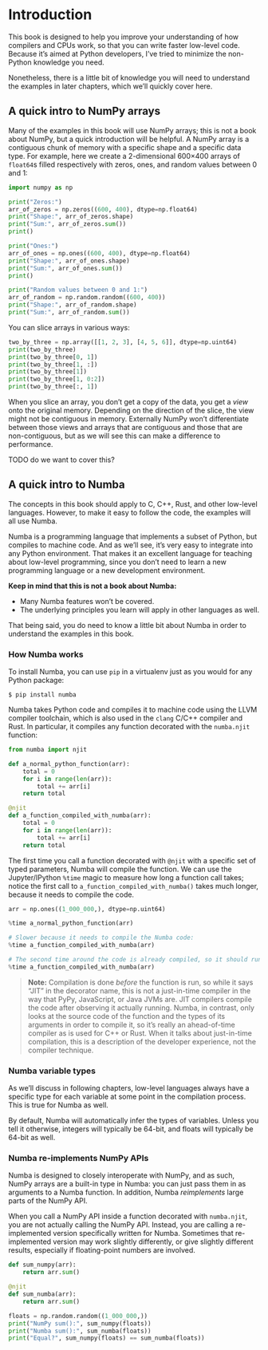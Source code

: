 # Introduction

This book is designed to help you improve your understanding of how compilers and CPUs work, so that you can write faster low-level code.
Because it's aimed at Python developers, I've tried to minimize the non-Python knowledge you need.

Nonetheless, there is a little bit of knowledge you will need to understand the examples in later chapters, which we'll quickly cover here.

## A quick intro to NumPy arrays

Many of the examples in this book will use NumPy arrays; this is not a book about NumPy, but a quick introduction will be helpful.
A NumPy array is a contiguous chunk of memory with a specific shape and a specific data type.
For example, here we create a 2-dimensional 600×400 arrays of `float64`s filled respectively with zeros, ones, and random values between 0 and 1:

```python
import numpy as np

print("Zeros:")
arr_of_zeros = np.zeros((600, 400), dtype=np.float64)
print("Shape:", arr_of_zeros.shape)
print("Sum:", arr_of_zeros.sum())
print()

print("Ones:")
arr_of_ones = np.ones((600, 400), dtype=np.float64)
print("Shape:", arr_of_ones.shape)
print("Sum:", arr_of_ones.sum())
print()

print("Random values between 0 and 1:")
arr_of_random = np.random.random((600, 400))
print("Shape:", arr_of_random.shape)
print("Sum:", arr_of_random.sum())
```

You can slice arrays in various ways:

```python
two_by_three = np.array([[1, 2, 3], [4, 5, 6]], dtype=np.uint64)
print(two_by_three)
print(two_by_three[0, 1])
print(two_by_three[1, :])
print(two_by_three[1])
print(two_by_three[1, 0:2])
print(two_by_three[:, 1])
```

When you slice an array, you don't get a copy of the data, you get a _view_ onto the original memory.
Depending on the direction of the slice, the view might not be contiguous in memory.
Externally NumPy won't differentiate between those views and arrays that are contiguous and those that are non-contiguous, but as we will see this can make a difference to performance.

TODO do we want to cover this?

## A quick intro to Numba

The concepts in this book should apply to C, C++, Rust, and other low-level languages.
However, to make it easy to follow the code, the examples will all use Numba.

Numba is a programming language that implements a subset of Python, but compiles to machine code.
And as we'll see, it's very easy to integrate into any Python environment.
That makes it an excellent language for teaching about low-level programming, since you don't need to learn a new programming language or a new development environment.

**Keep in mind that this is not a book about Numba:**

* Many Numba features won't be covered.
* The underlying principles you learn will apply in other languages as well.

That being said, you do need to know a little bit about Numba in order to understand the examples in this book.

### How Numba works

To install Numba, you can use `pip` in a virtualenv just as you would for any Python package:

```
$ pip install numba
```

Numba takes Python code and compiles it to machine code using the LLVM compiler toolchain, which is also used in the `clang` C/C++ compiler and Rust.
In particular, it compiles any function decorated with the `numba.njit` function:

```python
from numba import njit

def a_normal_python_function(arr):
    total = 0
    for i in range(len(arr)):
        total += arr[i]
    return total

@njit
def a_function_compiled_with_numba(arr):
    total = 0
    for i in range(len(arr)):
        total += arr[i]
    return total
```

The first time you call a function decorated with `@njit` with a specific set of typed parameters, Numba will compile the function.
We can use the Jupyter/IPython `%time` magic to measure how long a function call takes; notice the first call to `a_function_compiled_with_numba()` takes much longer, because it needs to compile the code.

```python
arr = np.ones((1_000_000,), dtype=np.uint64)
```

```python
%time a_normal_python_function(arr)
```

```python
# Slower because it needs to compile the Numba code:
%time a_function_compiled_with_numba(arr)
```

```python
# The second time around the code is already compiled, so it should run faster:
%time a_function_compiled_with_numba(arr)
```

> **Note:** Compilation is done _before_ the function is run, so while it says "JIT" in the decorator name, this is not a just-in-time compiler in the way that PyPy, JavaScript, or Java JVMs are.
> JIT compilers compile the code after observing it actually running.
> Numba, in contrast, only looks at the source code of the function and the types of its arguments in order to compile it, so it's really an ahead-of-time compiler as is used for C++ or Rust.
> When it talks about just-in-time compilation, this is a description of the developer experience, not the compiler technique.

### Numba variable types

As we'll discuss in following chapters, low-level languages always have a specific type for each variable at some point in the compilation process.
This is true for Numba as well.

By default, Numba will automatically infer the types of variables.
Unless you tell it otherwise, integers will typically be 64-bit, and floats will typically be 64-bit as well.

### Numba re-implements NumPy APIs

Numba is designed to closely interoperate with NumPy, and as such, NumPy arrays are a built-in type in Numba: you can just pass them in as arguments to a Numba function.
In addition, Numba _reimplements_ large parts of the NumPy API.

When you call a NumPy API inside a function decorated with `numba.njit`, you are not actually calling the NumPy API.
Instead, you are calling a re-implemented version specifically written for Numba.
Sometimes that re-implemented version may work slightly differently, or give slightly different results, especially if floating-point numbers are involved.

```python
def sum_numpy(arr):
    return arr.sum()

@njit
def sum_numba(arr):
    return arr.sum()

floats = np.random.random((1_000_000,))
print("NumPy sum():", sum_numpy(floats))
print("Numba sum():", sum_numba(floats))
print("Equal?", sum_numpy(floats) == sum_numba(floats))
```
